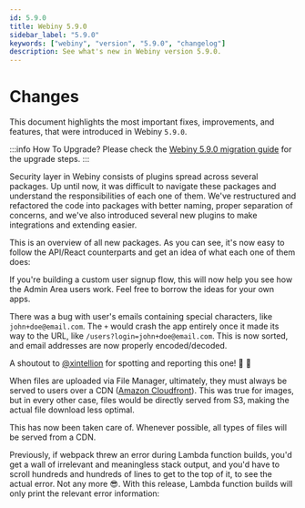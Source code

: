 ```yaml
---
id: 5.9.0
title: Webiny 5.9.0
sidebar_label: "5.9.0"
keywords: ["webiny", "version", "5.9.0", "changelog"]
description: See what's new in Webiny version 5.9.0.
---
```




# Changes

This document highlights the most important fixes, improvements, and features, that were introduced in Webiny `5.9.0`.

:::info How To Upgrade?
Please check the [Webiny 5.9.0 migration guide](/docs/how-to-guides/upgrade-webiny/5.8.0-to-5.9.0) for the upgrade steps.
:::

<ChangelogSection title="Security and Admin Users" />
<ChangelogItem prNumber="1693" title="Reorganize Security Packages" />

Security layer in Webiny consists of plugins spread across several packages. Up until now, it was difficult to navigate these packages and understand the responsibilities of each one of them. We've restructured and refactored the code into packages with better naming, proper separation of concerns, and we've also introduced several new plugins to make integrations and extending easier.

This is an overview of all new packages. As you can see, it's now easy to follow the API/React counterparts and get an idea of what each one of them does:

<CenteredImage title="API and React Security Packages" src={securityPackages} />

If you're building a custom user signup flow, this will now help you see how the Admin Area users work. Feel free to borrow the ideas for your own apps.

<ChangelogItem prNumber="1693" title="Fix Handling of Emails That Contain Special Characters" />

There was a bug with user's emails containing special characters, like `john+doe@email.com`. The `+` would crash the app entirely once it made its way to the URL, like `/users?login=john+doe@email.com`. This is now sorted, and email addresses are now properly encoded/decoded.

A shoutout to [@xintellion](https://github.com/xintellion) for spotting and reporting this one! 🙌 🍻

<ChangelogSection title="File Manager" />

<!-- TODO: Can be moved to the lower half of the changelog, more important fixes should be above this. -->

<ChangelogItem prNumber="1710" title="Fixed Serving of Non-Image Files" />

When files are uploaded via File Manager, ultimately, they must always be served to users over a CDN ([Amazon Cloudfront](https://aws.amazon.com/cloudfront/)). This was true for images, but in every other case, files would be directly served from S3, making the actual file download less optimal.

This has now been taken care of. Whenever possible, all types of files will be served from a CDN.

<ChangelogSection title="Lambda Builds" />

<ChangelogItem prNumber="1693" title="Improve Function Bundling Error Output" />

Previously, if webpack threw an error during Lambda function builds, you'd get a wall of irrelevant and meaningless stack output, and you'd have to scroll hundreds and hundreds of lines to get to the top of it, to see the actual error. Not any more 😎. With this release, Lambda function builds will only print the relevant error information:

<CenteredImage title="Lambda Function Build Error" src={webpackError} />
